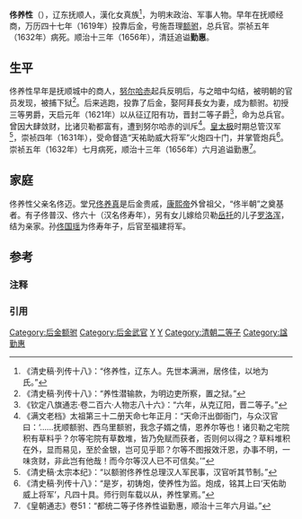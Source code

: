 {{東亞男性歷史人物
|名稱 =佟养性
|身份 =武将
|國家 =后金
|時代 =16～17世纪
|主君 =
|屆數 =
|最高職務 =
|前任 =
|繼任 =
|圖片名稱 =
|圖片大小 =
|圖片說明 =
|氏 =
|姓 =
|穆坤= <!--清代八旗满洲人物专用-->
|名 =
|姓名 =
|羅馬拼音 =
|假名 = <!--日本、琉球人用-->
|諺文 = <!--朝鮮、韓國人用-->
|字 =
|號=
|名乘 = <!--琉球士族用-->
|職官 =总兵
|封爵 =二等子
|封號 =
|位階 =
|御稱號 = <!--日本皇族之稱號-->
|宮號1 = <!--日本皇族之宮號-->
|宮號2 = <!--朝鮮王族之宮號-->
|封地 =
|神號 =
|尊號 =
|族裔 = 女真族
|信仰 = <!--指的是宗教信仰-->
|旗籍 =
|氏族 =
|籍貫 =
|本貫 = <!--朝鮮人用-->
|世居地= <!--清代八旗人物专用-->
|世居地/穆坤= <!--专门用于清代八旗满洲人物世居地和穆坤相同时-->
|祖籍 =
|本籍 =
|出身地 =
|府邸 =
|世系 =
|初名 =
|乳名 = <!--日本、朝鮮、琉球以外人物用-->
|幼名 = <!--日本人用-->
|兒名 = <!--朝鮮人用-->
|童名 = <!--琉球人用-->
|小字 =
|別名 =
|法號 =
|院號 =
|其他名號 =
|出生日期 = 不详
|出生地點 = 辽东抚顺
|婚年 =
|逝世日期 = 1632年
|逝世地點 = 辽东沈阳
|在位年代 =
|廟號 =
|諡號 = 勤惠
|墓葬 =
|祠廟 =
|父親 = 佟迈
|嫡母 =
|母親 =
|繼父=
|繼母=
|養父=
|養母=
|猶父= <!--日本人用-->
|烏帽子親= <!--日本人、琉球人用-->
|元配 =
|正室 =
|妻 =后金[[宗女|宗女]]
|繼室 =
|平妻 =
|側室 =
|元配之父 =
|元配之嫡母 =
|元配之母 =
|正室之父 =
|正室之嫡母 =
|正室之母 =
|妻之父 =
|妻之嫡母 =
|妻之母 =
|繼室之父 =
|繼室之嫡母 =
|繼室之母 =
|平妻之父 =
|平妻之嫡母 =
|平妻之母 =
|兄弟 =
|姊妹 =
|嫡兄弟 =
|嫡姊妹 =
|庶兄弟 =
|庶姊妹 =
|同胞兄弟 =
|同胞姊妹 =
|異母兄弟 =
|異母姊妹 =
|異父兄弟 =
|異父姊妹 =
|繼兄弟 =
|繼姊妹 =
|子 =佟普汉<br>佟六十（寿年）
|女 =
|嫡子 =
|嫡女 =
|庶子 =
|庶女 =
|養子 =
|養女 =
|猶子 = <!--日本人用-->
|婿養子 = <!--日本人用-->
|烏帽子子 = <!--日本人用-->
|繼子 =
|繼女 =
|其他親屬 =
|出身 = <!---此处指科举出身--->
|功名 =
|經歷 =
|著作 =
|注釋 =
}}
'''佟养性'''（{{bd|？||1632年|catIdx=Tong,佟}}），辽东抚顺人，漢化女真族{{noteTag|佟养性祖先是居住在佟佳江流域的女真人，后迁居抚顺，汉化程度很深。投靠后金后，为汉军都统。佟养性在世时，尚未设立八旗汉军，死后子孙隶正蓝旗汉军。其堂兄佟养真一支，康熙年间由佟养真的孙子[[佟国纲|佟国纲]]上奏请求归宗满洲，清政府承认佟佳氏出自满洲，但因其人口众多，仅允许佟养真一支归宗。清朝灭亡后，大多数佟姓人都自我认同为满族。}}<ref>《清史稿·列传十八》：“佟养性，辽东人。先世本满洲，居佟佳，以地为氏。”</ref>，为明末政治、军事人物。早年在抚顺经商，万历四十七年（1619年）投靠后金，号施吾理[[额驸|额驸]]，总兵官。崇祯五年（1632年）病死。顺治十三年（1656年），清廷追谥'''勤惠'''。

==生平==
佟养性早年是抚顺城中的商人，[[努尔哈赤|努尔哈赤]]起兵反明后，与之暗中勾结，被明朝的官员发现，被捕下狱<ref>《清史稿·列传十八》：“养性潜输款，为明边吏所察，置之狱。”</ref>。后来逃跑，投靠了后金，娶阿拜長女为妻，成为额驸。初授三等男爵，天启元年（1621年）以从征辽阳有功，晋封二等子爵<ref>《钦定八旗通志·卷二百六·人物志八十六》：“六年，从克辽阳，晋二等子。”</ref>，命为总兵官。曾因大肆敛财，比诸贝勒都富有，遭到努尔哈赤的训斥<ref>《满文老档》太祖第三十二册天命七年正月：“天命汗出御衙门，与众汉官曰：‘……抚顺额驸、西乌里额驸，我念子婿之情，恩养尔等也！诸贝勒之宅院积有草料乎？尔等宅院有草数堆，皆乃免赋而获者，否则何以得之？草料堆积在外，显而易见，至於金银，岂可见乎耶？尔等不图报效汗恩，办事不明，一味贪财，非此岂有他哉！而今尔等汉人已不可信矣。’”</ref>。[[皇太極|皇太极]]时期总管汉军<ref>《清史稿·太宗本纪》：“以额驸佟养性总理汉人军民事，汉官听其节制。”</ref>，崇祯四年（1631年），受命督造“天祐助威大将军”火炮四十门，并掌管炮兵<ref>《清史稿·列传十八》：“是岁，初铸炮，使养性为监。炮成，铭其上曰‘天佑助威上将军’，凡四十具。师行则车载以从，养性掌焉。”</ref>。崇祯五年（1632年）七月病死，顺治十三年（1656年）六月追谥勤惠<ref>《皇朝通志》卷51：“都统二等子佟养性谥勤惠，顺治十三年六月谥。”</ref>。

==家庭==

佟养性父亲名佟迈{{noteTag|《抚顺地方满族佟佳氏佟氏世系谱牒》记载佟养性父亲为佟迈；《钦定八旗满洲氏族通谱》记载佟养性父亲为佟科。}}。堂兄[[佟养真|佟养真]]是后金贵戚，[[康熙帝|康熙帝]]外曾祖父，“佟半朝”之奠基者。有子佟普汉、佟六十（汉名佟寿年），另有女儿嫁给贝勒[[岳托|岳托]]的儿子[[罗洛浑|罗洛浑]]，结为亲家。孙[[佟国瑶|佟国瑶]]为佟寿年子，后官至福建将军。

{{wikisource|清史稿/卷231}}

==参考==
===注释===
{{NoteFoot}}
===引用===
{{Reflist|2}}

{{DEFAULTSORT:T佟}}
[[Category:后金额驸|Category:后金额驸]]
[[Category:后金武官|Category:后金武官]]
[[Category:佟佳氏|Y]]
[[Category:佟姓|Y]]
[[Category:清朝二等子|Category:清朝二等子]]
[[Category:諡勤惠|Category:諡勤惠]]